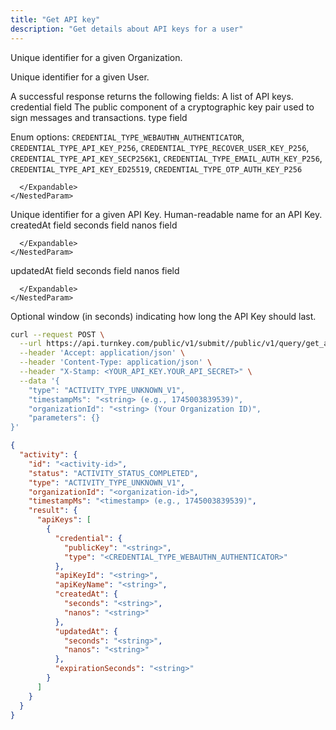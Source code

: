 ```yaml
---
title: "Get API key"
description: "Get details about API keys for a user"
---
```



<EndpointPath type="query" path="get_api_keys" />

<Authorizations />

<H3Bordered text="Body" />

<ParamField body="organizationId" type="string" required={true}>

Unique identifier for a given Organization.
</ParamField>

<ParamField body="userId" type="string" required={false}>

Unique identifier for a given User.
</ParamField>


<H3Bordered text="Response" />
A successful response returns the following fields:

<ResponseField name="apiKeys" type="array" required={true}>
  A list of API keys.
  <Expandable title="apiKeys details">
    <NestedParam parentKey="apiKeys" childKey="credential" type="object" required={true}>
      credential field
      <Expandable title="credential details">
        <NestedParam parentKey="apiKeys.credential" childKey="publicKey" type="string" required={true}>
The public component of a cryptographic key pair used to sign messages and transactions.
</NestedParam>
<NestedParam parentKey="apiKeys.credential" childKey="type" type="enum" required={true}>
type field
  
Enum options: `CREDENTIAL_TYPE_WEBAUTHN_AUTHENTICATOR`, `CREDENTIAL_TYPE_API_KEY_P256`, `CREDENTIAL_TYPE_RECOVER_USER_KEY_P256`, `CREDENTIAL_TYPE_API_KEY_SECP256K1`, `CREDENTIAL_TYPE_EMAIL_AUTH_KEY_P256`, `CREDENTIAL_TYPE_API_KEY_ED25519`, `CREDENTIAL_TYPE_OTP_AUTH_KEY_P256`

</NestedParam>

      </Expandable>
    </NestedParam>
<NestedParam parentKey="apiKeys" childKey="apiKeyId" type="string" required={true}>
Unique identifier for a given API Key.
</NestedParam>
<NestedParam parentKey="apiKeys" childKey="apiKeyName" type="string" required={true}>
Human-readable name for an API Key.
</NestedParam>
<NestedParam parentKey="apiKeys" childKey="createdAt" type="object" required={true}>
      createdAt field
      <Expandable title="createdAt details">
        <NestedParam parentKey="apiKeys.createdAt" childKey="seconds" type="string" required={true}>
seconds field
</NestedParam>
<NestedParam parentKey="apiKeys.createdAt" childKey="nanos" type="string" required={true}>
nanos field
</NestedParam>

      </Expandable>
    </NestedParam>
<NestedParam parentKey="apiKeys" childKey="updatedAt" type="object" required={true}>
      updatedAt field
      <Expandable title="updatedAt details">
        <NestedParam parentKey="apiKeys.updatedAt" childKey="seconds" type="string" required={true}>
seconds field
</NestedParam>
<NestedParam parentKey="apiKeys.updatedAt" childKey="nanos" type="string" required={true}>
nanos field
</NestedParam>

      </Expandable>
    </NestedParam>
<NestedParam parentKey="apiKeys" childKey="expirationSeconds" type="string" required={false}>
Optional window (in seconds) indicating how long the API Key should last.
</NestedParam>

  </Expandable>
</ResponseField>

<RequestExample>

```bash cURL
curl --request POST \
  --url https://api.turnkey.com/public/v1/submit//public/v1/query/get_api_keys \
  --header 'Accept: application/json' \
  --header 'Content-Type: application/json' \
  --header "X-Stamp: <YOUR_API_KEY.YOUR_API_SECRET>" \
  --data '{
    "type": "ACTIVITY_TYPE_UNKNOWN_V1",
    "timestampMs": "<string> (e.g., 1745003839539)",
    "organizationId": "<string> (Your Organization ID)",
    "parameters": {}
}'
```

</RequestExample>

<ResponseExample>

```json 200
{
  "activity": {
    "id": "<activity-id>",
    "status": "ACTIVITY_STATUS_COMPLETED",
    "type": "ACTIVITY_TYPE_UNKNOWN_V1",
    "organizationId": "<organization-id>",
    "timestampMs": "<timestamp> (e.g., 1745003839539)",
    "result": {
      "apiKeys": [
        {
          "credential": {
            "publicKey": "<string>",
            "type": "<CREDENTIAL_TYPE_WEBAUTHN_AUTHENTICATOR>"
          },
          "apiKeyId": "<string>",
          "apiKeyName": "<string>",
          "createdAt": {
            "seconds": "<string>",
            "nanos": "<string>"
          },
          "updatedAt": {
            "seconds": "<string>",
            "nanos": "<string>"
          },
          "expirationSeconds": "<string>"
        }
      ]
    }
  }
}
```

</ResponseExample>
